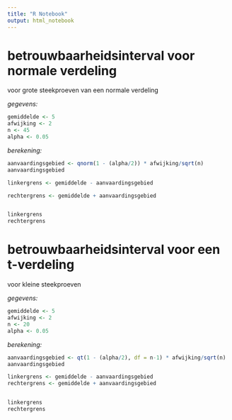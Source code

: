 ```yaml
---
title: "R Notebook"
output: html_notebook
---
```




# betrouwbaarheidsinterval voor normale verdeling

voor grote steekproeven van een normale verdeling


*gegevens: *
```r
gemiddelde <- 5
afwijking <- 2
n <- 45
alpha <- 0.05
```

*berekening: *
```r
aanvaardingsgebied <- qnorm(1 - (alpha/2)) * afwijking/sqrt(n)
aanvaardingsgebied

linkergrens <- gemiddelde - aanvaardingsgebied

rechtergrens <- gemiddelde + aanvaardingsgebied


linkergrens
rechtergrens

```




# betrouwbaarheidsinterval voor een t-verdeling

voor kleine steekproeven


*gegevens: *
```r
gemiddelde <- 5
afwijking <- 2
n <- 20
alpha <- 0.05
```


*berekening: *
```r
aanvaardingsgebied <- qt(1 - (alpha/2), df = n-1) * afwijking/sqrt(n)
aanvaardingsgebied

linkergrens <- gemiddelde - aanvaardingsgebied
rechtergrens <- gemiddelde + aanvaardingsgebied


linkergrens
rechtergrens

```





